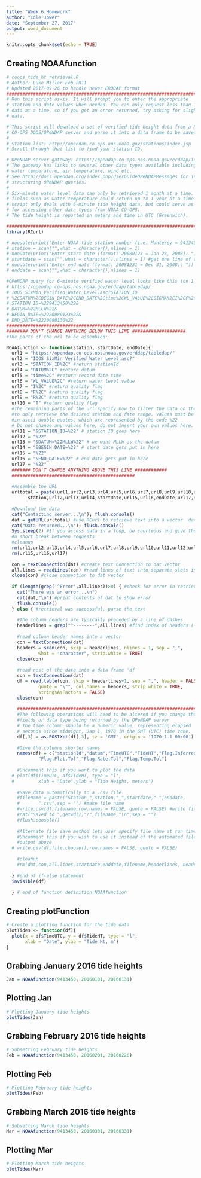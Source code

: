 ```yaml
---
title: "Week 6 Homework"
author: "Cole Jower"
date: "September 27, 2017"
output: word_document
---
```


```r
knitr::opts_chunk$set(echo = TRUE)
```

## Creating NOAAfunction
```r
# coops_tide_ht_retrieval.R
# Author: Luke Miller Feb 2011
# Updated 2017-09-26 to handle newer ERDDAP format
################################################################################
# Run this script as-is. It will prompt you to enter the appropriate
# station and date values when needed. You can only request less than 1 month of 
# data at a time, so if you get an error returned, try asking for slightly less
# data.

# This script will download a set of verified tide height data from a NOAA 
# CO-OPS DODS/OPeNDAP server and parse it into a data frame to be saved to disk 
#
# Station list: http://opendap.co-ops.nos.noaa.gov/stations/index.jsp
# Scroll through that list to find your station ID. 

# OPeNDAP server gateway: https://opendap.co-ops.nos.noaa.gov/erddap/index.html
# The gateway has links to several other data types available including 
# water temperature, air temperature, wind etc. 
# See http://docs.opendap.org/index.php/UserGuideOPeNDAPMessages for info on
# structuring OPeNDAP queries.
#
# Six-minute water level data can only be retrieved 1 month at a time. Other
# fields such as water temperature could return up to 1 year at a time. This 
# script only deals with 6-minute tide height data, but could serve as a guide 
# for accessing other data types from NOAA CO-OPS. 
# The tide height is reported in meters and time in UTC (Greenwich).

###############################################################################
library(RCurl)

# noquote(print("Enter NOAA tide station number (i.e. Monterey = 9413450): "))
# station = scan("",what = character(),nlines = 1)
# noquote(print("Enter start date (format: 20080123 = Jan 23, 2008): "))
# startdate = scan("",what = character(),nlines = 1) #get one line of values
# noquote(print("Enter end date (format: 20081231 = Dec 31, 2008): "))
# enddate = scan("",what = character(),nlines = 1)

#OPeNDAP query for 6-minute verified water level looks like this (on 1 line):
# https://opendap.co-ops.nos.noaa.gov/erddap/tabledap/
# IOOS_SixMin_Verified_Water_Level.asc?STATION_ID
# %2CDATUM%2CBEGIN_DATE%2CEND_DATE%2Ctime%2CWL_VALUE%2CSIGMA%2CI%2CF%2CR%2CT&
# STATION_ID=%229413450%22&
# DATUM=%22MLLW%22&
# BEGIN_DATE=%2220080123%22&
# END_DATE=%2220080130%22
#####################################################
######## DON'T CHANGE ANYTHING BELOW THIS LINE ####################
#The parts of the url to be assembled:

NOAAfunction <- function(station, startDate, endDate){
  url1 = "https://opendap.co-ops.nos.noaa.gov/erddap/tabledap/"
  url2 = "IOOS_SixMin_Verified_Water_Level.asc?"
  url3 = "STATION_ID%2C" #return stationId
  url4 = "DATUM%2C" #return datum
  url5 = "time%2C" #return record date-time
  url6 = "WL_VALUE%2C" #return water level value
  url7 = "I%2C" #return quality flag
  url8 = "F%2C" #return quality flag
  url9 = "R%2C" #return quality flag
  url10 = "T" #return quality flag
  #The remaining parts of the url specify how to filter the data on the server 
  #to only retrieve the desired station and date range. Values must be enclosed
  #in ascii double-quotes, which are represented by the code %22
  # Do not change any values here, do not insert your own values here.
  url11 = "&STATION_ID=%22" # station ID goes here
  url12 = "%22"
  url13 = "&DATUM=%22MLLW%22" # we want MLLW as the datum
  url14 = "&BEGIN_DATE=%22" # start date gets put in here
  url15 = "%22"
  url16 = "&END_DATE=%22" # end date gets put in here
  url17 = "%22"
  ####### DON'T CHANGE ANYTHING ABOVE THIS LINE ############
  ##############################################
  
  #Assemble the URL
  urltotal = paste(url1,url2,url3,url4,url5,url6,url7,url8,url9,url10,url11,
  		station,url12,url13,url14,startDate,url15,url16,endDate,url17,sep ="")
  
  #Download the data
  cat("Contacting server...\n"); flush.console()
  dat = getURL(urltotal) #use RCurl to retrieve text into a vector 'dat'
  cat("Data returned...\n"); flush.console()
  Sys.sleep(2) #If you access data in a loop, be courteous and give the server
  #a short break between requests
  #cleanup
  rm(url1,url2,url3,url4,url5,url6,url7,url8,url9,url10,url11,url12,url13,url14)
  rm(url15,url16,url17)
  
  con = textConnection(dat) #create text Connection to dat vector
  all.lines = readLines(con) #read lines of text into separate slots in a vector
  close(con) #close connection to dat vector
  
  if (length(grep('^Error',all.lines))>0) { #check for error in retrieval
  	cat("There was an error...\n")
  	cat(dat,"\n") #print contents of dat to show error
  	flush.console()
  } else { #retrieval was successful, parse the text
  	
  	#The column headers are typically preceded by a line of dashes
  	headerlines = grep("^--------",all.lines) #find index of headers (-1)
  	
  	#read column header names into a vector
  	con = textConnection(dat)
  	headers = scan(con, skip = headerlines, nlines = 1, sep = ",",
  			what = "character", strip.white = TRUE)
  	close(con)
  	
  	#read rest of the data into a data frame 'df'
  	con = textConnection(dat)
  	df = read.table(con, skip = headerlines+1, sep = ",", header = FALSE,
  			quote = "\"", col.names = headers, strip.white = TRUE,
  			stringsAsFactors = FALSE)
  	close(con)
  	
  	###########################################################################
  	#The following operations will need to be altered if you change the 
  	#fields or data type being returned by the OPeNDAP server
  	# The time column should be a numeric value, representing elapsed 
  	# seconds since midnight, Jan 1, 1970 in the GMT (UTC) time zone. 
  	df[,3] = as.POSIXct(df[,3], tz = 'GMT', origin = '1970-1-1 00:00')
  	
  	#Give the columns shorter names
  	names(df) = c("stationId","datum","TimeUTC","TideHT","Flag.Inferred",
  			"Flag.Flat.Tol","Flag.Rate.Tol","Flag.Temp.Tol")
  	
  	#Uncomment this if you want to plot the data
  #	plot(df$TimeUTC, df$TideHT, type = "l",
  #			xlab = "Date",ylab = "Tide Height, meters")
  	
  	#Save data automatically to a .csv file. 
  	#filename = paste("Station_",station,"_",startdate,"-",enddate,
  	#		".csv",sep = "") #make file name
  	#write.csv(df,filename,row.names = FALSE, quote = FALSE) #write file to disk
  	#cat("Saved to ",getwd(),"/",filename,"\n",sep = "")
  	#flush.console()
  	
  	#Alternate file save method lets user specify file name at run time
  	#Uncomment this if you wish to use it instead of the automated file 
  	#output above
  #	write.csv(df,file.choose(),row.names = FALSE, quote = FALSE)
  	
  	#cleanup
  	#rm(dat,con,all.lines,startdate,enddate,filename,headerlines, headers)
  	
  } #end of if-else statement
  invisible(df)
  
  } # end of function definition NOAAfunction
```

## Creating plotFunction
```r
# Create a plotting function for the tide data
plotTides <- function(df){
  plot(x = df$TimeUTC, y = df$TideHT, type = "l",
       xlab = "Date", ylab = "Tide Ht, m")
}

```

## Grabbing January 2016 tide heights
```r
Jan = NOAAfunction(9413450, 20160101, 20160131)
```
## Plotting Jan
```r
# Plotting January tide heights
plotTides(Jan)
```

## Grabbing February 2016 tide heights
```r
# Subsetting February tide heights
Feb = NOAAfunction(9413450, 20160201, 20160228)
```
## Plotting Feb
```r
# Plotting February tide heights
plotTides(Feb)
```

## Grabbing March 2016 tide heights
```r
# Subsetting March tide heights
Mar = NOAAfunction(9413450, 20160301, 20160331)
```
## Plotting Mar
```r
# Plotting March tide heights
plotTides(Mar)
```